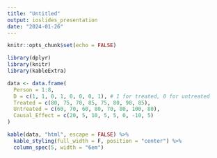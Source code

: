```yaml
---
title: "Untitled"
output: ioslides_presentation
date: "2024-01-26"
---
```


```r
knitr::opts_chunk$set(echo = FALSE)

library(dplyr)
library(knitr)
library(kableExtra)
```

```r
data <- data.frame(
  Person = 1:8,
  D = c(1, 1, 0, 1, 0, 0, 0, 1), # 1 for treated, 0 for untreated
  Treated = c(80, 75, 70, 85, 75, 80, 90, 85),
  Untreated = c(60, 70, 60, 80, 70, 80, 100, 80),
  Causal_Effect = c(20, 5, 10, 5, 5, 0, -10, 5)
)

kable(data, "html", escape = FALSE) %>%
  kable_styling(full_width = F, position = "center") %>%
  column_spec(5, width = "6em")
```

